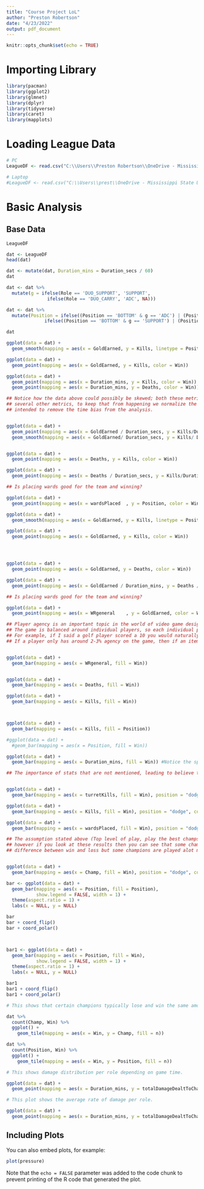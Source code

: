 ---
title: "Course Project LoL"
author: "Preston Robertson"
date: "4/23/2022"
output: pdf_document
---

```{r setup, include=FALSE}
knitr::opts_chunk$set(echo = TRUE)
```

# Importing Library
```{r}

library(pacman)
library(ggplot2)
library(glmnet)  
library(dplyr)   
library(tidyverse)
library(caret)
library(mapplots)

```

# Loading League Data
```{r}

# PC
LeagueDF <- read.csv("C:\\Users\\Preston Robertson\\OneDrive - Mississippi State University\\Documents\\Graduate\\Classes\\Spring Semester\\Data Science\\Project\\base_def.csv")

# Laptop
#LeagueDF <- read.csv("C:\\Users\\prest\\OneDrive - Mississippi State University\\Documents\\Graduate\\Classes\\Spring Semester\\Data Science\\Project\\base_def.csv")

```



# Basic Analysis

## Base Data
```{r}

LeagueDF

```

```{r}

dat <- LeagueDF
head(dat)

dat <- mutate(dat, Duration_mins = Duration_secs / 60)
dat

dat <- dat %>%
  mutate(g = ifelse(Role == 'DUO_SUPPORT', 'SUPPORT',
               ifelse(Role == 'DUO_CARRY', 'ADC', NA)))

dat <- dat %>%
  mutate(Position = ifelse((Position == 'BOTTOM' & g == 'ADC') | (Position == 'NONE' & g == 'ADC'), 'ADC', 
              ifelse((Position == 'BOTTOM' & g == 'SUPPORT') | (Position == 'NONE' & g == 'SUPPORT'), 'SUPPORT', Position)))

dat


```








```{r message=FALSE}
ggplot(data = dat) +
  geom_smooth(mapping = aes(x = GoldEarned, y = Kills, linetype = Position))

ggplot(data = dat) +
  geom_point(mapping = aes(x = GoldEarned, y = Kills, color = Win))

ggplot(data = dat) +
  geom_point(mapping = aes(x = Duration_mins, y = Kills, color = Win)) +
  geom_point(mapping = aes(x = Duration_mins, y = Deaths, color = Win))
```

```{r message=FALSE}

## Notice how the data above could possibly be skewed; both these metrics naturally increase with time, and so do
## several other metrics, to keep that from happening we normalize the data using the total duration. This is
## intended to remove the time bias from the analysis. 


ggplot(data = dat) +
  geom_point(mapping = aes(x = GoldEarned / Duration_secs, y = Kills/Duration_secs, color = Win)) +
  geom_smooth(mapping = aes(x = GoldEarned/ Duration_secs, y = Kills/ Duration_secs, linetype = Position))


ggplot(data = dat) + 
  geom_point(mapping = aes(x = Deaths, y = Kills, color = Win))

ggplot(data = dat) + 
  geom_point(mapping = aes(x = Deaths / Duration_secs, y = Kills/Duration_secs, color = Win))
```
```{r}

## Is placing wards good for the team and winning?

ggplot(data = dat) +
  geom_point(mapping = aes(x = wardsPlaced 	, y = Position, color = Win)) 

```
```{r message=FALSE}
ggplot(data = dat) +
  geom_smooth(mapping = aes(x = GoldEarned, y = Kills, linetype = Position))

ggplot(data = dat) +
  geom_point(mapping = aes(x = GoldEarned, y = Kills, color = Win))




ggplot(data = dat) +
  geom_point(mapping = aes(x = GoldEarned, y = Deaths, color = Win))

ggplot(data = dat) +
  geom_point(mapping = aes(x = GoldEarned / Duration_mins, y = Deaths / Duration_mins, color = Win))
```


```{r}

## Is placing wards good for the team and winning?

ggplot(data = dat) +
  geom_point(mapping = aes(x = WRgeneral 	, y = GoldEarned, color = Win)) 

```
```{r}

## Player agency is an important topic in the world of video game design. Not only do you want your players to feel like they can accomplish something but also for game balance. 
## The game is balanced around individual players, so each individual player's agency is very important.
## For example, if I said a golf player scored a 10 you would naturally think that golfer did poorly, but with the context that par is 27. Then you would assume they are very good.
## If a player only has around 2-3% agency on the game, then if an item/champion has a win rate around 56% it is a huge deal.


ggplot(data = dat) +
  geom_bar(mapping = aes(x = WRgeneral, fill = Win))


ggplot(data = dat) +
  geom_bar(mapping = aes(x = Deaths, fill = Win))

ggplot(data = dat) +
  geom_bar(mapping = aes(x = Kills, fill = Win))



ggplot(data = dat) +
  geom_bar(mapping = aes(x = Kills, fill = Position))

#ggplot(data = dat) +
  #geom_bar(mapping = aes(x = Position, fill = Win))

ggplot(data = dat) +
  geom_bar(mapping = aes(x = Duration_mins, fill = Win)) #Notice the spike

```



```{r}


## The importance of stats that are not mentioned, leading to believe that certain strategy's are more powerful if properly executed.


ggplot(data = dat) + 
  geom_bar(mapping = aes(x = turretKills, fill = Win), position = "dodge", color = "black")

ggplot(data = dat) + 
  geom_bar(mapping = aes(x = Kills, fill = Win), position = "dodge", color = "black")

ggplot(data = dat) + 
  geom_bar(mapping = aes(x = wardsPlaced, fill = Win), position = "dodge", color = "black")

```

```{r}

## The assumption stated above (Top level of play, play the best champs) this can show the difficulty of deciding game balance with data; 
## however if you look at these results then you can see that some champions are better. Due to the amount of play. No champion has a significant
## difference between win and loss but some champions are played alot more.


ggplot(data = dat) + 
  geom_bar(mapping = aes(x = Champ, fill = Win), position = "dodge", color = "black")
```

```{r}
bar <- ggplot(data = dat) +
  geom_bar(mapping = aes(x = Position, fill = Position), 
           show.legend = FALSE, width = 1) +
  theme(aspect.ratio = 1) +
  labs(x = NULL, y = NULL)

bar
bar + coord_flip()
bar + coord_polar()



bar1 <- ggplot(data = dat) +
  geom_bar(mapping = aes(x = Position, fill = Win), 
           show.legend = FALSE, width = 1) +
  theme(aspect.ratio = 1) +
  labs(x = NULL, y = NULL)

bar1
bar1 + coord_flip()
bar1 + coord_polar()
```

```{r}

# This shows that certain champions typically lose and win the same amount but some are picked far more than others.

dat %>%
  count(Champ, Win) %>%
  ggplot() +
    geom_tile(mapping = aes(x = Win, y = Champ, fill = n))

dat %>%
  count(Position, Win) %>%
  ggplot() +
    geom_tile(mapping = aes(x = Win, y = Position, fill = n))


```

```{r}

# This shows damage distribution per role depending on game time.

ggplot(data = dat) +
  geom_point(mapping = aes(x = Duration_mins, y = totalDamageDealtToChampions, color = Position))

# This plot shows the average rate of damage per role.

ggplot(data = dat) +
  geom_point(mapping = aes(x = Duration_mins, y = totalDamageDealtToChampions / Duration_secs, color = Position))
```


## Including Plots

You can also embed plots, for example:

```{r pressure, echo=FALSE}
plot(pressure)
```

Note that the `echo = FALSE` parameter was added to the code chunk to prevent printing of the R code that generated the plot.
